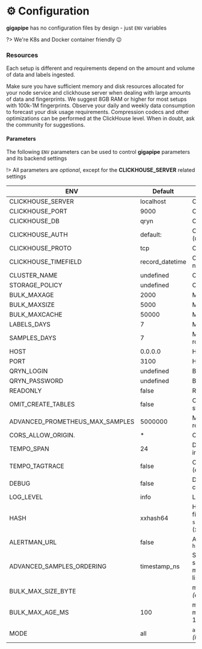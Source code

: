 # ⚙️ Configuration

**gigapipe** has no configuration files by design - just `ENV` variables

?> We're K8s and Docker container friendly 😉

### Resources

Each setup is different and requirements depend on the amount and volume of data and labels ingested. 

Make sure you have sufficient memory and disk resources allocated for your node service and clickhouse server when dealing with large amounts of data and fingerprints. We suggest 8GB RAM or higher for most setups with 100k-1M fingerprints. Observe your daily and weekly data consumption to forecast your disk usage requirements. Compression codecs and other optimizations can be performed at the ClickHouse level. When in doubt, ask the community for suggestions. 

#### Parameters

The following `ENV` parameters can be used to control **gigapipe** parameters and its backend settings

!> All parameters are _optional_, except for the **CLICKHOUSE_SERVER** related settings

| ENV   	                |Default   	|Usage   	|
|------------------------|---	    |---		|
| CLICKHOUSE_SERVER      | localhost   	| Clickhouse Server address  		|
| CLICKHOUSE_PORT  	     | 9000  	    | Clickhouse Server port (binary) 		|
| CLICKHOUSE_DB  	       | qryn  	    | Clickhouse Database Name  		|
| CLICKHOUSE_AUTH  	     | default:  	    | Clickhouse Authentication (user:password) |
| CLICKHOUSE_PROTO  	    | tcp  	    | Clickhouse Protocol (tcp, tls) |
| CLICKHOUSE_TIMEFIELD   | record_datetime    | Clickhouse DateTime column for native queries |
| CLUSTER_NAME           | undefined | Clickhouse Cluster name |
| STORAGE_POLICY           | undefined | Clickhouse Cluster storage policy |
| BULK_MAXAGE  		        | 2000  	    | Max Age for Bulk Inserts  		|
| BULK_MAXSIZE  	        | 5000  	    | Max Size for Bulk Inserts  		|
| BULK_MAXCACHE  	       | 50000  	    | Max Labels in Memory Cache  		|
| LABELS_DAYS  		        | 7  	    	    | Max Days before Label rotation  		|
| SAMPLES_DAYS  	        | 7  	    	    | Max Days before Timeseries rotation  		|
| HOST 			               | 0.0.0.0 	    | HTTP API IP  		|
| PORT  		               | 3100 	            | HTTP API PORT  		|
| QRYN_LOGIN              | undefined             | Basic HTTP Username           |
| QRYN_PASSWORD         | undefined             | Basic HTTP Password           |
| READONLY  			          | false  	    | Readonly Mode, no DB Init  		|
| OMIT_CREATE_TABLES | false | Omit database provisioning on startup. Dangerous. |
| ADVANCED_PROMETHEUS_MAX_SAMPLES | 5000000 | Max samples per a promql request |
| CORS_ALLOW_ORIGIN.     | * | CORS Allow Origin, default to any |
| TEMPO_SPAN             | 24 | Default span for Tempo queries in hours |
| TEMPO_TAGTRACE         | false | Optional tagging of TraceID (expensive) |
| DEBUG  			             | false  	    | Debug Mode (for backwards compatibility) 		|
| LOG_LEVEL  			         | info  	    | Log Level  		|
| HASH                   | xxhash64 | Hash function using for fingerprints. Currently supported `short-hash` and `xxhash64` (xxhash64 function)
| ALERTMAN_URL           | false      | Alertmanager API URL, ie: `http://my_alertmanager_url:1234` |
| ADVANCED_SAMPLES_ORDERING | timestamp_ns | Specify the 'ORDER BY' your samples table should use (for multiple use comma-separated list fingerprint,timestamp_ns) |
| BULK_MAX_SIZE_BYTE |  | max size of the bulk in bytes _(empty = infinite)_ |
| BULK_MAX_AGE_MS | 100  | max age of the bulk in milliseconds. Minimum value 100ms |
| MODE | all  | `all`, `writer`, `reader`, `init_only` _(init db and exit)_

